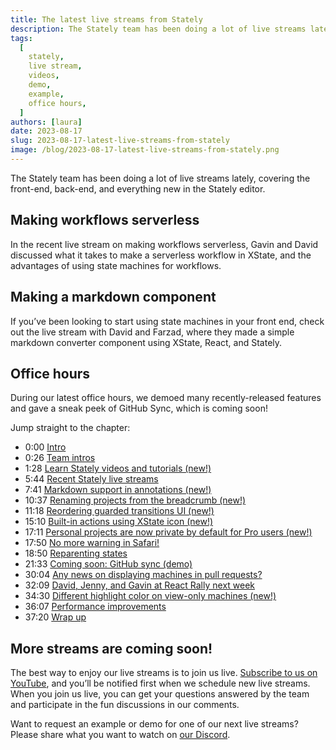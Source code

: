 ```yaml
---
title: The latest live streams from Stately
description: The Stately team has been doing a lot of live streams lately, covering the front-end, back-end, and everything new in the Stately editor.
tags:
  [
    stately,
    live stream,
    videos,
    demo,
    example,
    office hours,
  ]
authors: [laura]
date: 2023-08-17
slug: 2023-08-17-latest-live-streams-from-stately
image: /blog/2023-08-17-latest-live-streams-from-stately.png
---
```


The Stately team has been doing a lot of live streams lately, covering the front-end, back-end, and everything new in the Stately editor.

<!--truncate-->

## Making workflows serverless

In the recent live stream on making workflows serverless, Gavin and David discussed what it takes to make a serverless workflow in XState, and the advantages of using state machines for workflows.

<YouTube id="FgzRFth-L_U" />

## Making a markdown component

If you’ve been looking to start using state machines in your front end, check out the live stream with David and Farzad, where they made a simple markdown converter component using XState, React, and Stately.

<YouTube id="O3gyB37a43U" />

## Office hours

During our latest office hours, we demoed many recently-released features and gave a sneak peek of GitHub Sync, which is coming soon!

<YouTube id="WelBycMg2eA" />

Jump straight to the chapter:

- 0:00 [Intro](https://youtube.com/watch?v=WelBycMg2eA&amp;t=0s)
- 0:26 [Team intros](https://youtube.com/watch?v=WelBycMg2eA&amp;t=26s)
- 1:28 [Learn Stately videos and tutorials (new!)](https://youtube.com/watch?v=WelBycMg2eA&amp;t=88s)
- 5:44 [Recent Stately live streams](https://youtube.com/watch?v=WelBycMg2eA&amp;t=344s)
- 7:41 [Markdown support in annotations (new!)](https://youtube.com/watch?v=WelBycMg2eA&amp;t=461s)
- 10:37 [Renaming projects from the breadcrumb (new!)](https://youtube.com/watch?v=WelBycMg2eA&amp;t=637s)
- 11:18 [Reordering guarded transitions UI (new!)](https://youtube.com/watch?v=WelBycMg2eA&amp;t=678s)
- 15:10 [Built-in actions using XState icon (new!)](https://youtube.com/watch?v=WelBycMg2eA&amp;t=910s)
- 17:11 [Personal projects are now private by default for Pro users (new!)](https://youtube.com/watch?v=WelBycMg2eA&amp;t=1031s)
- 17:50 [No more warning in Safari!](https://youtube.com/watch?v=WelBycMg2eA&amp;t=1070s)
- 18:50 [Reparenting states](https://youtube.com/watch?v=WelBycMg2eA&amp;t=1130s)
- 21:33 [Coming soon: GitHub sync (demo)](https://youtube.com/watch?v=WelBycMg2eA&amp;t=1293s)
- 30:04 [Any news on displaying machines in pull requests?](https://youtube.com/watch?v=WelBycMg2eA&amp;t=1804s)
- 32:09 [David, Jenny, and Gavin at React Rally next week](https://youtube.com/watch?v=WelBycMg2eA&amp;t=1929s)
- 34:30 [Different highlight color on view-only machines (new!)](https://youtube.com/watch?v=WelBycMg2eA&amp;t=2070s)
- 36:07 [Performance improvements](https://youtube.com/watch?v=WelBycMg2eA&amp;t=2167s)
- 37:20 [Wrap up](https://youtube.com/watch?v=WelBycMg2eA&amp;t=2240s)

## More streams are coming soon!

The best way to enjoy our live streams is to join us live. [Subscribe to us on YouTube](https://www.youtube.com/@Statelyai), and you’ll be notified first when we schedule new live streams. When you join us live, you can get your questions answered by the team and participate in the fun discussions in our comments.

Want to request an example or demo for one of our next live streams? Please share what you want to watch on [our Discord](https://discord.gg/xstate).
